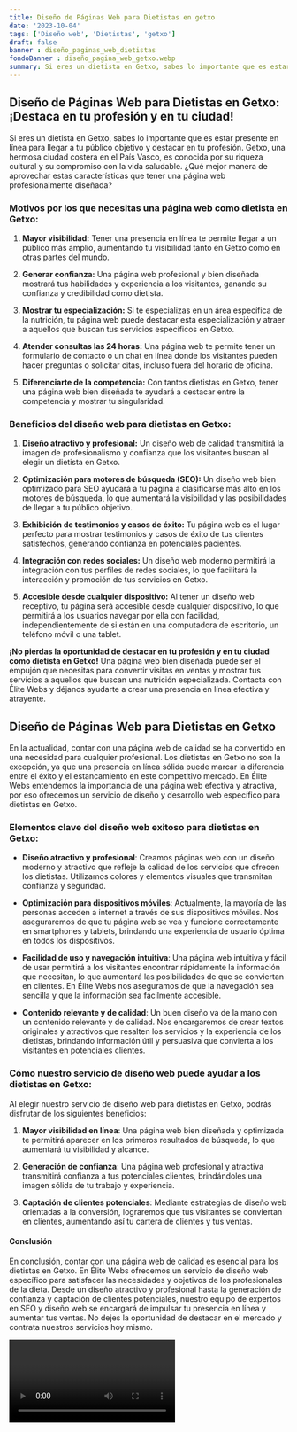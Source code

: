 ```yaml
---
title: Diseño de Páginas Web para Dietistas en getxo
date: '2023-10-04'
tags: ['Diseño web', 'Dietistas', 'getxo']
draft: false
banner : diseño_paginas_web_dietistas
fondoBanner : diseño_pagina_web_getxo.webp
summary: Si eres un dietista en Getxo, sabes lo importante que es estar presente en línea para llegar a tu público objetivo y destacar en tu profesión. Getxo, una hermosa ciudad costera en el País Vasco, es conocida por su riqueza cultural y su compromiso con la vida saludable. ¿Qué mejor manera de aprovechar estas características que tener una página web profesionalmente diseñada?
---
```


## Diseño de Páginas Web para Dietistas en Getxo: ¡Destaca en tu profesión y en tu ciudad!

Si eres un dietista en Getxo, sabes lo importante que es estar presente en línea para llegar a tu público objetivo y destacar en tu profesión. Getxo, una hermosa ciudad costera en el País Vasco, es conocida por su riqueza cultural y su compromiso con la vida saludable. ¿Qué mejor manera de aprovechar estas características que tener una página web profesionalmente diseñada?

### Motivos por los que necesitas una página web como dietista en Getxo:

1. **Mayor visibilidad:** Tener una presencia en línea te permite llegar a un público más amplio, aumentando tu visibilidad tanto en Getxo como en otras partes del mundo.

2. **Generar confianza:** Una página web profesional y bien diseñada mostrará tus habilidades y experiencia a los visitantes, ganando su confianza y credibilidad como dietista.

3. **Mostrar tu especialización:** Si te especializas en un área específica de la nutrición, tu página web puede destacar esta especialización y atraer a aquellos que buscan tus servicios específicos en Getxo.

4. **Atender consultas las 24 horas:** Una página web te permite tener un formulario de contacto o un chat en línea donde los visitantes pueden hacer preguntas o solicitar citas, incluso fuera del horario de oficina.

5. **Diferenciarte de la competencia:** Con tantos dietistas en Getxo, tener una página web bien diseñada te ayudará a destacar entre la competencia y mostrar tu singularidad.

### Beneficios del diseño web para dietistas en Getxo:

1. **Diseño atractivo y profesional:** Un diseño web de calidad transmitirá la imagen de profesionalismo y confianza que los visitantes buscan al elegir un dietista en Getxo.

2. **Optimización para motores de búsqueda (SEO):** Un diseño web bien optimizado para SEO ayudará a tu página a clasificarse más alto en los motores de búsqueda, lo que aumentará la visibilidad y las posibilidades de llegar a tu público objetivo.

3. **Exhibición de testimonios y casos de éxito:** Tu página web es el lugar perfecto para mostrar testimonios y casos de éxito de tus clientes satisfechos, generando confianza en potenciales pacientes.

4. **Integración con redes sociales:** Un diseño web moderno permitirá la integración con tus perfiles de redes sociales, lo que facilitará la interacción y promoción de tus servicios en Getxo.

5. **Accesible desde cualquier dispositivo:** Al tener un diseño web receptivo, tu página será accesible desde cualquier dispositivo, lo que permitirá a los usuarios navegar por ella con facilidad, independientemente de si están en una computadora de escritorio, un teléfono móvil o una tablet.

**¡No pierdas la oportunidad de destacar en tu profesión y en tu ciudad como dietista en Getxo!** Una página web bien diseñada puede ser el empujón que necesitas para convertir visitas en ventas y mostrar tus servicios a aquellos que buscan una nutrición especializada. Contacta con Élite Webs y déjanos ayudarte a crear una presencia en línea efectiva y atrayente.

<GifSeo />

<Cta />

## Diseño de Páginas Web para Dietistas en Getxo

En la actualidad, contar con una página web de calidad se ha convertido en una necesidad para cualquier profesional. Los dietistas en Getxo no son la excepción, ya que una presencia en línea sólida puede marcar la diferencia entre el éxito y el estancamiento en este competitivo mercado. En Élite Webs entendemos la importancia de una página web efectiva y atractiva, por eso ofrecemos un servicio de diseño y desarrollo web específico para dietistas en Getxo.

### Elementos clave del diseño web exitoso para dietistas en Getxo:

- **Diseño atractivo y profesional**: Creamos páginas web con un diseño moderno y atractivo que refleje la calidad de los servicios que ofrecen los dietistas. Utilizamos colores y elementos visuales que transmitan confianza y seguridad.

- **Optimización para dispositivos móviles**: Actualmente, la mayoría de las personas acceden a internet a través de sus dispositivos móviles. Nos aseguraremos de que tu página web se vea y funcione correctamente en smartphones y tablets, brindando una experiencia de usuario óptima en todos los dispositivos.

- **Facilidad de uso y navegación intuitiva**: Una página web intuitiva y fácil de usar permitirá a los visitantes encontrar rápidamente la información que necesitan, lo que aumentará las posibilidades de que se conviertan en clientes. En Élite Webs nos aseguramos de que la navegación sea sencilla y que la información sea fácilmente accesible.

- **Contenido relevante y de calidad**: Un buen diseño va de la mano con un contenido relevante y de calidad. Nos encargaremos de crear textos originales y atractivos que resalten los servicios y la experiencia de los dietistas, brindando información útil y persuasiva que convierta a los visitantes en potenciales clientes.

### Cómo nuestro servicio de diseño web puede ayudar a los dietistas en Getxo:

Al elegir nuestro servicio de diseño web para dietistas en Getxo, podrás disfrutar de los siguientes beneficios:

1. **Mayor visibilidad en línea**: Una página web bien diseñada y optimizada te permitirá aparecer en los primeros resultados de búsqueda, lo que aumentará tu visibilidad y alcance.

2. **Generación de confianza**: Una página web profesional y atractiva transmitirá confianza a tus potenciales clientes, brindándoles una imagen sólida de tu trabajo y experiencia.

3. **Captación de clientes potenciales**: Mediante estrategias de diseño web orientadas a la conversión, lograremos que tus visitantes se conviertan en clientes, aumentando así tu cartera de clientes y tus ventas.

#### Conclusión

En conclusión, contar con una página web de calidad es esencial para los dietistas en Getxo. En Élite Webs ofrecemos un servicio de diseño web específico para satisfacer las necesidades y objetivos de los profesionales de la dieta. Desde un diseño atractivo y profesional hasta la generación de confianza y captación de clientes potenciales, nuestro equipo de expertos en SEO y diseño web se encargará de impulsar tu presencia en línea y aumentar tus ventas. No dejes la oportunidad de destacar en el mercado y contrata nuestros servicios hoy mismo.

<Video />

<CtaBot job='Dietistas' city='getxo'/>

<Gmaps query='getxo+españa+maps' />